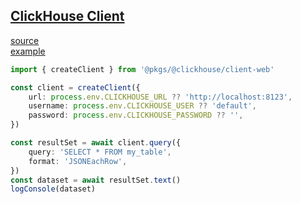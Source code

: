 ## [ClickHouse Client](https://www.npmjs.com/package/@clickhouse/client)
[source](index.ts)<br/>
[example](../../../_examples/@pkgs/clickhouse/client-web)

```typescript
import { createClient } from '@pkgs/@clickhouse/client-web'

const client = createClient({
    url: process.env.CLICKHOUSE_URL ?? 'http://localhost:8123',
    username: process.env.CLICKHOUSE_USER ?? 'default',
    password: process.env.CLICKHOUSE_PASSWORD ?? '',
})

const resultSet = await client.query({
    query: 'SELECT * FROM my_table',
    format: 'JSONEachRow',
})
const dataset = await resultSet.text()
logConsole(dataset)
```